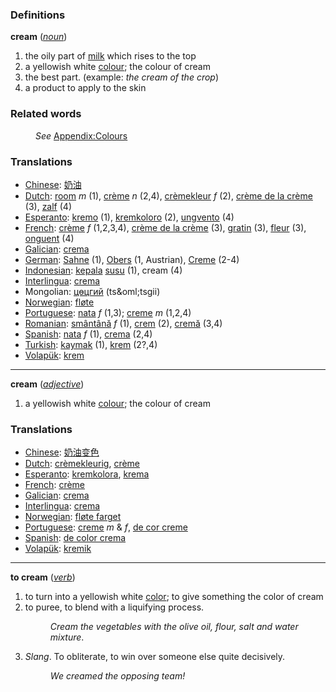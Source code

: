 ===Definitions===
;'''cream''' (''[[noun]]'')
#the oily part of [[milk]] which rises to the top
#a yellowish white [[color|colour]]; the colour of cream
#the best part. (example: ''the cream of the crop'')
#a product to apply to the skin

===Related words===
:''See'' [[Wiktionary_Appendix:Colours|Appendix:Colours]]

=== Translations ===
*[[Chinese]]: [[奶油]]
*[[Dutch]]: [[room]] ''m'' (1), [[crème]] ''n'' (2,4), [[crèmekleur]] ''f'' (2), [[crème de la crème]] (3), [[zalf]] (4)
*[[Esperanto]]: [[kremo]] (1), [[kremkoloro]] (2), [[ungvento]] (4)
*[[French]]: [[crème]] ''f'' (1,2,3,4), [[crème de la crème]] (3), [[gratin]] (3), [[fleur]] (3), [[onguent]] (4)
*[[Galician]]: [[crema]]
*[[German]]: [[Sahne]] (1), [[Obers]] (1, Austrian), [[Creme]] (2-4)
*[[Indonesian]]: [[kepala]] [[susu]] (1), cream (4)
*[[Interlingua]]: [[crema]]
*Mongolian: [[цөцгий]] (ts&oml;tsgii)
*[[Norwegian]]: [[fløte]]
*[[Portuguese]]: [[nata]] ''f'' (1,3); [[creme]] ''m'' (1,2,4)
*[[Romanian]]: [[smântână]] ''f'' (1), [[crem]] (2), [[cremă]] (3,4)
*[[Spanish]]: [[nata]] ''f'' (1), [[crema]] (2,4)
*[[Turkish]]: [[kaymak]] (1), [[krem]] (2?,4)
*[[Volapük]]: [[krem]]

----

;'''cream''' (''[[adjective]]'')
#a yellowish white [[color|colour]]; the colour of cream

=== Translations ===
*[[Chinese]]: [[奶油变色]]
*[[Dutch]]: [[crèmekleurig]], [[crème]]
*[[Esperanto]]: [[kremkolora]], [[krema]]
*[[French]]: [[crème]]
*[[Galician]]: [[crema]]
*[[Interlingua]]: [[crema]]
*[[Norwegian]]: [[fløte farget]]
*[[Portuguese]]: [[creme]] ''m'' & ''f'', [[de cor creme]]
*[[Spanish]]: [[de color crema]]
*[[Volapük]]: [[kremik]]

----

;'''to cream''' (''[[verb]]'')
#to turn into a yellowish white [[color]]; to give something the color of cream
#to puree, to blend with a liquifying process.
#:''Cream the vegetables with the olive oil, flour, salt and water mixture''.
#''Slang''. To obliterate, to win over someone else quite decisively.
#:''We creamed the opposing team!''